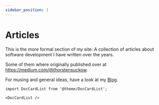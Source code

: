 ```yaml
---
sidebar_position: 1
---
```


# Articles

This is the more formal section of my site: A collection of articles about software development I have written over the
years.

Some of them where originally published over at https://medium.com/@thorstensuckow.

For musing and general ideas, have a look at my [Blog](/blog).


```mdx-code-block
import DocCardList from '@theme/DocCardList';

<DocCardList />
```
